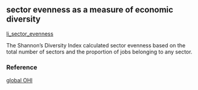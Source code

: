 ## sector evenness as a measure of economic diversity

[li_sector_evenness](https://github.com/OHI-Science/mhi/blob/master/region2017/layers/)

The Shannon's Diversity Index calculated sector evenness based on the total number of sectors and the proportion of jobs belonging to any sector.

### Reference

[global OHI](http://www.oceanhealthindex.org/methodology/components)